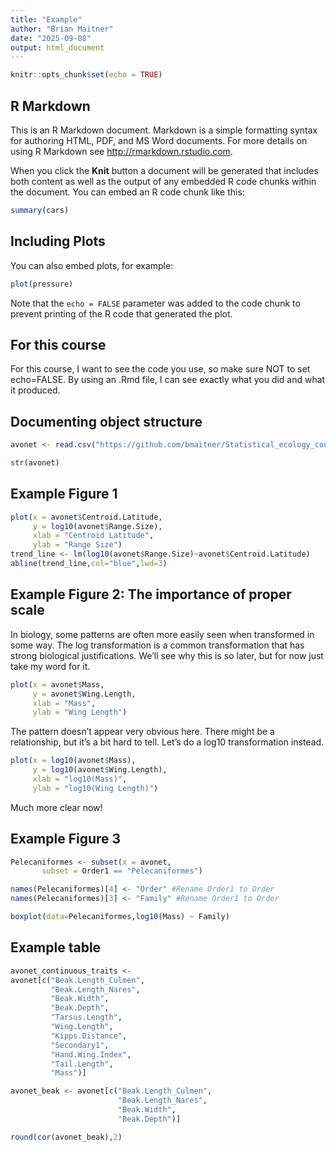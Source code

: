 ```yaml
---
title: "Example"
author: "Brian Maitner"
date: "2025-09-08"
output: html_document
---
```


```r
knitr::opts_chunk$set(echo = TRUE)
```

## R Markdown

This is an R Markdown document. Markdown is a simple formatting syntax for authoring HTML, PDF, and MS Word documents. For more details on using R Markdown see <http://rmarkdown.rstudio.com>.

When you click the **Knit** button a document will be generated that includes both content as well as the output of any embedded R code chunks within the document. You can embed an R code chunk like this:

```r
summary(cars)
```

## Including Plots

You can also embed plots, for example:

```r
plot(pressure)
```

Note that the `echo = FALSE` parameter was added to the code chunk to prevent printing of the R code that generated the plot.

## For this course

For this course, I want to see the code you use, so make sure NOT to set echo=FALSE. By using an .Rmd file, I can see exactly what you did and what it produced.

## Documenting object structure

```r

avonet <- read.csv("https://github.com/bmaitner/Statistical_ecology_course/raw/refs/heads/main/data/Avonet/AVONET1_BirdLife.csv")

str(avonet)

```

## Example Figure 1

```r

    
plot(x = avonet$Centroid.Latitude,
     y = log10(avonet$Range.Size),
     xlab = "Centroid Latitude",
     ylab = "Range Size")
trend_line <- lm(log10(avonet$Range.Size)~avonet$Centroid.Latitude)
abline(trend_line,col="blue",lwd=3)


```


## Example Figure 2: The importance of proper scale
In biology, some patterns are often more easily seen when transformed in some way.  The log transformation is a common transformation that has strong biological justifications. We'll see why this is so later, but for now just take my word for it.

```r

plot(x = avonet$Mass,
     y = avonet$Wing.Length,
     xlab = "Mass",
     ylab = "Wing Length")

```
The pattern doesn't appear very obvious here.  There might be a relationship, but it's a bit hard to tell. Let's do a log10 transformation instead.

```r

plot(x = log10(avonet$Mass),
     y = log10(avonet$Wing.Length),
     xlab = "log10(Mass)",
     ylab = "log10(Wing Length)")

```
Much more clear now!

## Example Figure 3

```r

Pelecaniformes <- subset(x = avonet,
       subset = Order1 == "Pelecaniformes")

names(Pelecaniformes)[4] <- "Order" #Rename Order1 to Order
names(Pelecaniformes)[3] <- "Family" #Rename Order1 to Order

boxplot(data=Pelecaniformes,log10(Mass) ~ Family)


```


## Example table

```r

avonet_continuous_traits <-
avonet[c("Beak.Length_Culmen",
         "Beak.Length_Nares",
         "Beak.Width",
         "Beak.Depth",
         "Tarsus.Length",
         "Wing.Length",
         "Kipps.Distance",
         "Secondary1",
         "Hand.Wing.Index",
         "Tail.Length",
         "Mass")]

avonet_beak <- avonet[c("Beak.Length_Culmen",
                        "Beak.Length_Nares",
                        "Beak.Width",
                        "Beak.Depth")]

round(cor(avonet_beak),2)


```
